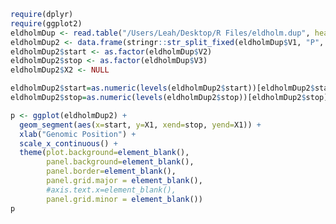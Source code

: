 ```r
require(dplyr)
require(ggplot2)
eldholmDup <- read.table("/Users/Leah/Desktop/R Files/eldholm.dup", header=F, sep='\t', na.strings="na")
eldholmDup2 <- data.frame(stringr::str_split_fixed(eldholmDup$V1, "P", 2))
eldholmDup2$start <- as.factor(eldholmDup$V2)
eldholmDup2$stop <- as.factor(eldholmDup$V3)
eldholmDup2$X2 <- NULL

eldholmDup2$start=as.numeric(levels(eldholmDup2$start))[eldholmDup2$start]
eldholmDup2$stop=as.numeric(levels(eldholmDup2$stop))[eldholmDup2$stop]

p <- ggplot(eldholmDup2) +
  geom_segment(aes(x=start, y=X1, xend=stop, yend=X1)) +
  xlab("Genomic Position") +
  scale_x_continuous() +
  theme(plot.background=element_blank(),
        panel.background=element_blank(),
        panel.border=element_blank(),
        panel.grid.major = element_blank(),
        #axis.text.x=element_blank(),
        panel.grid.minor = element_blank())
p

```

